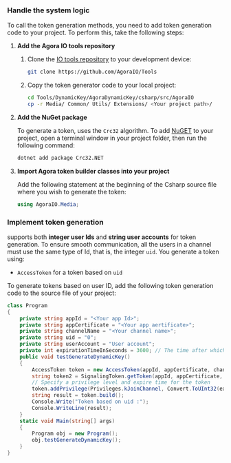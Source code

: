 ### Handle the system logic

To call the token generation methods, you need to add <Vg k="COMPANY" /> token generation code to your project. To perform this, take the following steps:

1.  **Add the Agora IO tools repository**

    1. Clone the [<Vg k="COMPANY" /> IO tools repository](https://github.com/AgoraIO/Tools/tree/master/DynamicKey/AgoraDynamicKey/csharp/src/AgoraIO) to your development device:

        ```sh
        git clone https://github.com/AgoraIO/Tools
        ```

    2. Copy the token generator code to your local project:

        ```sh
        cd Tools/DynamicKey/AgoraDynamicKey/csharp/src/AgoraIO
        cp -r Media/ Common/ Utils/ Extensions/ <Your project path>/
        ```

1.  **Add the NuGet package**

    To generate a token, <Vg k="COMPANY" /> uses the `Crc32` algorithm. To add [NuGET](https://www.nuget.org/packages/Crc32.NET) to your project, open a terminal window in your project folder, then run the following command:

    ```sh
    dotnet add package Crc32.NET
    ```

1.  **Import Agora token builder classes into your project**

    Add the following statement at the beginning of the Csharp source file where you wish to generate the <Vg k="COMPANY" /> token:

    ``` csharp
    using AgoraIO.Media;
    ```

### Implement token generation

<Vg k="AGORA_BACKEND" /> supports both **integer user Ids** and **string user accounts** for token generation. To ensure smooth communication, all the users in a channel must use the same type of Id, that is, the integer `uid`. You generate a token using:

- `AccessToken` for a token based on `uid`

To generate tokens based on user ID, add the following token generation code to the source file of your <Vpl k="NAME" /> project:

``` csharp
class Program
{
    private string appId = "<Your app Id>";
    private string appCertificate = "<Your app aertificate>";
    private string channelName = "<Your channel name>";
    private string uid = "0";
    private string userAccount = "User account";
    private int expirationTimeInSeconds = 3600; // The time after which the token expires
    public void testGenerateDynamicKey()
    {
        AccessToken token = new AccessToken(appId, appCertificate, channelName, uid);
        string token2 = SignalingToken.getToken(appId, appCertificate, userAccount, expirationTimeInSeconds);
        // Specify a privilege level and expire time for the token
        token.addPrivilege(Privileges.kJoinChannel, Convert.ToUInt32(expirationTimeInSeconds));
        string result = token.build();
        Console.Write("Token based on uid :");
        Console.WriteLine(result);
    }
    static void Main(string[] args)
    {
        Program obj = new Program();
        obj.testGenerateDynamicKey();
    }
}
```
